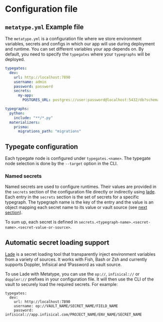 # Configuration file

## `metatype.yml` Example file

The `metatype.yml` is a configuration file where we store environment variables, secrets and configs in which our app will use during deployment and runtime. You can set different variables your app depends on. By default, you need to specify the `typegates` where your `typegraphs` will be deployed.

```yaml
typegates:
  dev:
    url: http://localhost:7890
    username: admin
    password: password
    secrets:
      my-app:
        POSTGRES_URL: postgres://user:password@localhost:5432/db?schema=public

typegraphs:
  python:
    include: "**/*.py"
  materializers:
    prisma:
      migrations_path: "migrations"
```

## Typegate configuration

Each typegate node is configured under `typegates.<name>`.
The typegate node selection is done by the `--target` option in the CLI.

### Named secrets

Named secrets are used to configure runtimes.
Their values are provided in the `secrets` section of the configuration file
directly or indirectly using [lade](https://github.com/zifeo/lade).
Each entry in the `secrets` section is the set of secrets for a specific typegraph.
The typegraph name is the key of the entry and the value is an object mapping each secret name to its value or vault source (see [next section](#automatic-secret-loading-support)).

To sum up, each secret is defined in `secrets.<typegraph-name>.<secret-name>.<secret-value-or-source>`.

## Automatic secret loading support

[Lade](https://github.com/zifeo/lade) is a secret loading tool that transparently inject environment variables from a variety of sources. It works with Fish, Bash or Zsh and currently supports Doppler, Infisical and 1Password as vault source.

To use Lade with Metatype, you can use the `op://`, `infisical://` or `doppler://` prefixes in your configuration file. It will then use the CLI of the vault to securely load the required secrets. For example:

```
typegates:
  dev:
    url: http://localhost:7890
    username: op://VAULT_NAME/SECRET_NAME/FIELD_NAME
    password: infisical://app.infisical.com/PROJECT_NAME/ENV_NAME/SECRET_NAME
```
